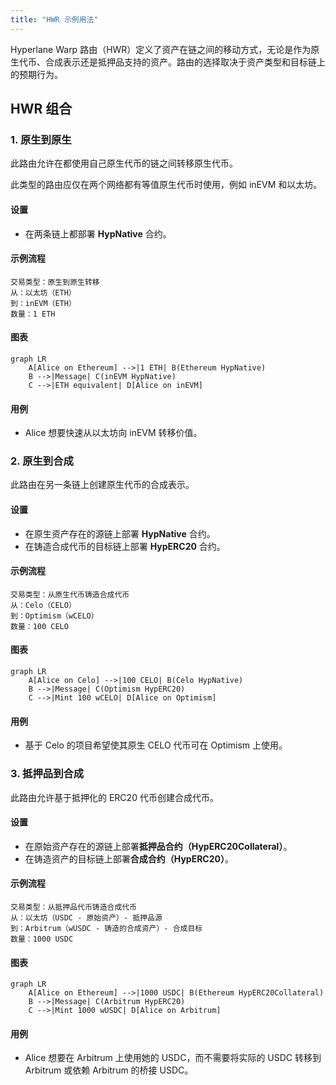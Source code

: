 ```yaml
---
title: "HWR 示例用法"
---
```


Hyperlane Warp 路由（HWR）定义了资产在链之间的移动方式，无论是作为原生代币、合成表示还是抵押品支持的资产。路由的选择取决于资产类型和目标链上的预期行为。

## HWR 组合

### 1. 原生到原生

此路由允许在都使用自己原生代币的链之间转移原生代币。

<Info>
  此类型的路由应仅在两个网络都有等值原生代币时使用，例如 inEVM 和以太坊。
</Info>

#### 设置

- 在两条链上都部署 **HypNative** 合约。

#### 示例流程

```
交易类型：原生到原生转移
从：以太坊（ETH）
到：inEVM（ETH）
数量：1 ETH
```

#### 图表

```mermaid
graph LR
    A[Alice on Ethereum] -->|1 ETH| B(Ethereum HypNative)
    B -->|Message| C(inEVM HypNative)
    C -->|ETH equivalent| D[Alice on inEVM]
```

#### 用例

- Alice 想要快速从以太坊向 inEVM 转移价值。

### 2. 原生到合成

此路由在另一条链上创建原生代币的合成表示。

#### 设置

- 在原生资产存在的源链上部署 **HypNative** 合约。
- 在铸造合成代币的目标链上部署 **HypERC20** 合约。

#### 示例流程

```
交易类型：从原生代币铸造合成代币
从：Celo（CELO）
到：Optimism（wCELO）
数量：100 CELO
```

#### 图表

```mermaid
graph LR
    A[Alice on Celo] -->|100 CELO| B(Celo HypNative)
    B -->|Message| C(Optimism HypERC20)
    C -->|Mint 100 wCELO| D[Alice on Optimism]
```

#### 用例

- 基于 Celo 的项目希望使其原生 CELO 代币可在 Optimism 上使用。

### 3. 抵押品到合成

此路由允许基于抵押化的 ERC20 代币创建合成代币。

#### 设置

- 在原始资产存在的源链上部署**抵押品合约（HypERC20Collateral）**。
- 在铸造资产的目标链上部署**合成合约（HypERC20）**。

#### 示例流程

```
交易类型：从抵押品代币铸造合成代币
从：以太坊（USDC - 原始资产）- 抵押品源
到：Arbitrum（wUSDC - 铸造的合成资产）- 合成目标
数量：1000 USDC
```

#### 图表

```mermaid
graph LR
    A[Alice on Ethereum] -->|1000 USDC| B(Ethereum HypERC20Collateral)
    B -->|Message| C(Arbitrum HypERC20)
    C -->|Mint 1000 wUSDC| D[Alice on Arbitrum]
```

#### 用例

- Alice 想要在 Arbitrum 上使用她的 USDC，而不需要将实际的 USDC 转移到 Arbitrum 或依赖 Arbitrum 的桥接 USDC。
